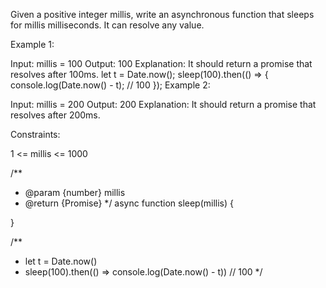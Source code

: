 Given a positive integer millis, write an asynchronous function that sleeps for millis milliseconds. It can resolve any value.

 

Example 1:

Input: millis = 100
Output: 100
Explanation: It should return a promise that resolves after 100ms.
let t = Date.now();
sleep(100).then(() => {
  console.log(Date.now() - t); // 100
});
Example 2:

Input: millis = 200
Output: 200
Explanation: It should return a promise that resolves after 200ms.
 

Constraints:

1 <= millis <= 1000

/**
 * @param {number} millis
 * @return {Promise}
 */
async function sleep(millis) {
    
}

/** 
 * let t = Date.now()
 * sleep(100).then(() => console.log(Date.now() - t)) // 100
 */